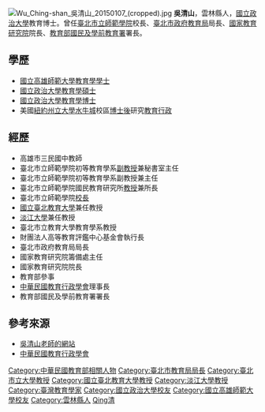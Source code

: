 {{BLP unsourced|time=2022-01-07T02:47:26+00:00}}
{{like-resume|time=2021-06-01}}
[[File:Wu_Ching-shan_吳清山_20150107_(cropped).jpg|thumb]]
'''吳清山'''{{BD|||catIdx=Wu吳}}，雲林縣人，[[國立政治大學|國立政治大學]]教育博士。曾任[[臺北市立師範學院|臺北市立師範學院]]校長、[[臺北市政府教育局|臺北市政府教育局]]局長、[[國家教育研究院|國家教育研究院]]院長、[[教育部國民及學前教育署|教育部國民及學前教育署]]署長。

==學歷==
*[[國立高雄師範大學|國立高雄師範大學]][[教育學|教育學]][[學士|學士]]
*[[國立政治大學|國立政治大學]][[教育學|教育學]][[碩士|碩士]]
*[[國立政治大學|國立政治大學]][[教育學|教育學]][[博士|博士]]
*美國[[紐約州立大學|紐約州立大學]][[水牛城|水牛城]]校區[[博士後|博士後]]研究[[教育行政|教育行政]]

==經歷==
*高雄市三民國中教師
*臺北市立師範學院初等教育學系[[副教授|副教授]]兼秘書室主任
*臺北市立師範學院初等教育學系副教授兼主任
*臺北市立師範學院國民教育研究所[[教授|教授]]兼所長
*臺北市立師範學院[[校長|校長]]
*[[國立臺北教育大學|國立臺北教育大學]]兼任教授
*[[淡江大學|淡江大學]]兼任教授
*臺北市立教育大學教育學系教授
*財團法人高等教育評鑑中心基金會執行長
*臺北市政府教育局局長
*國家教育研究院籌備處主任
*國家教育研究院院長
*教育部參事
*[[中華民國教育行政學會|中華民國教育行政學會]]理事長
*教育部國民及學前教育署署長

==參考來源==
*[https://web.archive.org/web/20160513095525/http://ed.utaipei.edu.tw/academic/teacher.asp?id=shan 吳清山老師的網站]
*[https://web.archive.org/web/20140606202804/http://www.educ.nccu.edu.tw/EDUacademy/index.htm 中華民國教育行政學會]

{{DEFAULTSORT:Wu吳}}
[[Category:中華民國教育部相關人物|Category:中華民國教育部相關人物]]
[[Category:臺北市教育局局長|Category:臺北市教育局局長]]
[[Category:臺北市立大學教授|Category:臺北市立大學教授]]
[[Category:國立臺北教育大學教授|Category:國立臺北教育大學教授]]
[[Category:淡江大學教授|Category:淡江大學教授]]
[[Category:臺灣教育學家|Category:臺灣教育學家]]
[[Category:國立政治大學校友|Category:國立政治大學校友]]
[[Category:國立高雄師範大學校友|Category:國立高雄師範大學校友]]
[[Category:雲林縣人|Category:雲林縣人]]
[[Category:吳姓|Qing清]]
{{Taiwan-academic-bio-stub}}